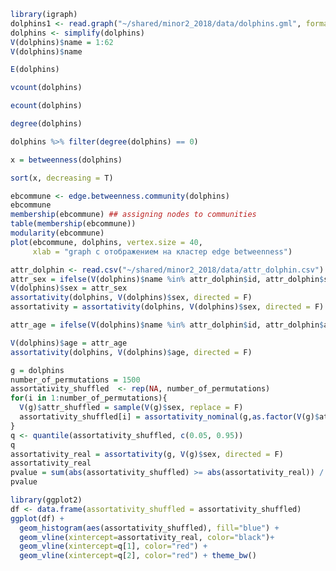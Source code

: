 
```r
library(igraph) 
dolphins1 <- read.graph("~/shared/minor2_2018/data/dolphins.gml", format=c("gml")) 
dolphins <- simplify(dolphins)
V(dolphins)$name = 1:62
V(dolphins)$name
```

```r
E(dolphins)
```

```r
vcount(dolphins)

ecount(dolphins)

degree(dolphins)
```
```r
dolphins %>% filter(degree(dolphins) == 0)
```

```r
x = betweenness(dolphins)

sort(x, decreasing = T)
```

```r
ebcommune <- edge.betweenness.community(dolphins)
ebcommune
membership(ebcommune) ## assigning nodes to communities
table(membership(ebcommune))
modularity(ebcommune)
plot(ebcommune, dolphins, vertex.size = 40, 
     xlab = "graph с отображением на кластер edge betweenness")
```

```r
attr_dolphin <- read.csv("~/shared/minor2_2018/data/attr_dolphin.csv")
attr_sex = ifelse(V(dolphins)$name %in% attr_dolphin$id, attr_dolphin$sex, -1)
V(dolphins)$sex = attr_sex
assortativity(dolphins, V(dolphins)$sex, directed = F)
assortativity = assortativity(dolphins, V(dolphins)$sex, directed = F)

```

```r
attr_age = ifelse(V(dolphins)$name %in% attr_dolphin$id, attr_dolphin$age, -1)

V(dolphins)$age = attr_age
assortativity(dolphins, V(dolphins)$age, directed = F)

```


```r
g = dolphins
number_of_permutations = 1500
assortativity_shuffled  <- rep(NA, number_of_permutations)
for(i in 1:number_of_permutations){
  V(g)$attr_shuffled = sample(V(g)$sex, replace = F)
  assortativity_shuffled[i] = assortativity_nominal(g,as.factor(V(g)$attr_shuffled))
}
q <- quantile(assortativity_shuffled, c(0.05, 0.95))
q
assortativity_real = assortativity(g, V(g)$sex, directed = F)
assortativity_real
pvalue = sum(abs(assortativity_shuffled) >= abs(assortativity_real)) / number_of_permutations
pvalue
```

```r
library(ggplot2)
df <- data.frame(assortativity_shuffled = assortativity_shuffled) 
ggplot(df) +
  geom_histogram(aes(assortativity_shuffled), fill="blue") + 
  geom_vline(xintercept=assortativity_real, color="black")+ 
  geom_vline(xintercept=q[1], color="red") +
  geom_vline(xintercept=q[2], color="red") + theme_bw()
```


